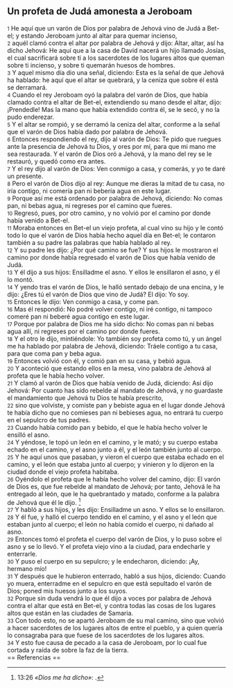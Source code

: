 == Un profeta de Judá amonesta a Jeroboam ==

{{anchor|1}} <small>1</small> He aquí que un varón de Dios por palabra de Jehová vino de Judá a Bet-el; y estando Jeroboam junto al altar para quemar incienso,<br>
{{anchor|2}} <small>2</small> aquél clamó contra el altar por palabra de Jehová y dijo: Altar, altar, así ha dicho Jehová: He aquí que a la casa de David nacerá un hijo llamado Josías, el cual sacrificará sobre ti a los sacerdotes de los lugares altos que queman sobre ti incienso, y sobre ti quemarán huesos de hombres.<br>
{{anchor|3}} <small>3</small> Y aquel mismo día dio una señal, diciendo: Esta es la señal de que Jehová ha hablado: he aquí que el altar se quebrará, y la ceniza que sobre él está se derramará.<br>
{{anchor|4}} <small>4</small> Cuando el rey Jeroboam oyó la palabra del varón de Dios, que había clamado contra el altar de Bet-el, extendiendo su mano desde el altar, dijo: ¡Prendedle! Mas la mano que había extendido contra él, se le secó, y no la pudo enderezar.<br>
{{anchor|5}} <small>5</small> Y el altar se rompió, y se derramó la ceniza del altar, conforme a la señal que el varón de Dios había dado por palabra de Jehová.<br>
{{anchor|6}} <small>6</small> Entonces respondiendo el rey, dijo al varón de Dios: Te pido que ruegues ante la presencia de Jehová tu Dios, y ores por mí, para que mi mano me sea restaurada. Y el varón de Dios oró a Jehová, y la mano del rey se le restauró, y quedó como era antes.<br>
{{anchor|7}} <small>7</small> Y el rey dijo al varón de Dios: Ven conmigo a casa, y comerás, y yo te daré un presente.<br>
{{anchor|8}} <small>8</small> Pero el varón de Dios dijo al rey: Aunque me dieras la mitad de tu casa, no iría contigo, ni comería pan ni bebería agua en este lugar.<br>
{{anchor|9}} <small>9</small> Porque así me está ordenado por palabra de Jehová, diciendo: No comas pan, ni bebas agua, ni regreses por el camino que fueres.<br>
{{anchor|10}} <small>10</small> Regresó, pues, por otro camino, y no volvió por el camino por donde había venido a Bet-el.<br>
{{anchor|11}} <small>11</small> Moraba entonces en Bet-el un viejo profeta, al cual vino su hijo y le contó todo lo que el varón de Dios había hecho aquel día en Bet-el; le contaron también a su padre las palabras que había hablado al rey.<br>
{{anchor|12}} <small>12</small> Y su padre les dijo: ¿Por qué camino se fue? Y sus hijos le mostraron el camino por donde había regresado el varón de Dios que había venido de Judá.<br>
{{anchor|13}} <small>13</small> Y él dijo a sus hijos: Ensilladme el asno. Y ellos le ensillaron el asno, y él lo montó.<br>
{{anchor|14}} <small>14</small> Y yendo tras el varón de Dios, le halló sentado debajo de una encina, y le dijo: ¿Eres tú el varón de Dios que vino de Judá? El dijo: Yo soy.<br>
{{anchor|15}} <small>15</small> Entonces le dijo: Ven conmigo a casa, y come pan.<br>
{{anchor|16}} <small>16</small> Mas él respondió: No podré volver contigo, ni iré contigo, ni tampoco comeré pan ni beberé agua contigo en este lugar.<br>
{{anchor|17}} <small>17</small> Porque por palabra de Dios me ha sido dicho: No comas pan ni bebas agua allí, ni regreses por el camino por donde fueres.<br>
{{anchor|18}} <small>18</small> Y el otro le dijo, mintiéndole: Yo también soy profeta como tú, y un ángel me ha hablado por palabra de Jehová, diciendo: Tráele contigo a tu casa, para que coma pan y beba agua.<br>
{{anchor|19}} <small>19</small> Entonces volvió con él, y comió pan en su casa, y bebió agua.<br>
{{anchor|20}} <small>20</small> Y aconteció que estando ellos en la mesa, vino palabra de Jehová al profeta que le había hecho volver.<br>
{{anchor|21}} <small>21</small> Y clamó al varón de Dios que había venido de Judá, diciendo: Así dijo Jehová: Por cuanto has sido rebelde al mandato de Jehová, y no guardaste el mandamiento que Jehová tu Dios te había prescrito,<br>
{{anchor|22}} <small>22</small> sino que volviste, y comiste pan y bebiste agua en el lugar donde Jehová te había dicho que no comieses pan ni bebieses agua, no entrará tu cuerpo en el sepulcro de tus padres.<br>
{{anchor|23}} <small>23</small> Cuando había comido pan y bebido, el que le había hecho volver le ensilló el asno.<br>
{{anchor|24}} <small>24</small> Y yéndose, le topó un león en el camino, y le mató; y su cuerpo estaba echado en el camino, y el asno junto a él, y el león también junto al cuerpo.<br>
{{anchor|25}} <small>25</small> Y he aquí unos que pasaban, y vieron el cuerpo que estaba echado en el camino, y el león que estaba junto al cuerpo; y vinieron y lo dijeron en la ciudad donde el viejo profeta habitaba.<br>
{{anchor|26}} <small>26</small> Oyéndolo el profeta que le había hecho volver del camino, dijo: El varón de Dios es, que fue rebelde al mandato de Jehová; por tanto, Jehová le ha entregado al león, que le ha quebrantado y matado, conforme a la palabra de Jehová que él le dijo. <ref>13:26 ''«Dios me ha dicho»'': {{lib|LU|156|5|4}}.</ref><br>
{{anchor|27}} <small>27</small> Y habló a sus hijos, y les dijo: Ensilladme un asno. Y ellos se lo ensillaron.<br>
{{anchor|28}} <small>28</small> Y él fue, y halló el cuerpo tendido en el camino, y el asno y el león que estaban junto al cuerpo; el león no había comido el cuerpo, ni dañado al asno.<br>
{{anchor|29}} <small>29</small> Entonces tomó el profeta el cuerpo del varón de Dios, y lo puso sobre el asno y se lo llevó. Y el profeta viejo vino a la ciudad, para endecharle y enterrarle.<br>
{{anchor|30}} <small>30</small> Y puso el cuerpo en su sepulcro; y le endecharon, diciendo: ¡Ay, hermano mío!<br>
{{anchor|31}} <small>31</small> Y después que le hubieron enterrado, habló a sus hijos, diciendo: Cuando yo muera, enterradme en el sepulcro en que está sepultado el varón de Dios; poned mis huesos junto a los suyos.<br>
{{anchor|32}} <small>32</small> Porque sin duda vendrá lo que él dijo a voces por palabra de Jehová contra el altar que está en Bet-el, y contra todas las cosas de los lugares altos que están en las ciudades de Samaria.<br>
{{anchor|33}} <small>33</small> Con todo esto, no se apartó Jeroboam de su mal camino, sino que volvió a hacer sacerdotes de los lugares altos de entre el pueblo, y a quien quería lo consagraba para que fuese de los sacerdotes de los lugares altos.<br>
{{anchor|34}} <small>34</small> Y esto fue causa de pecado a la casa de Jeroboam, por lo cual fue cortada y raída de sobre la faz de la tierra.<br>
== Referencias ==

<references />
